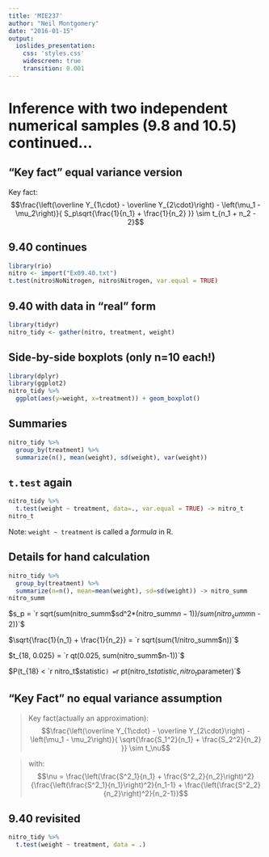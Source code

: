 ```yaml
---
title: 'MIE237'
author: "Neil Montgomery"
date: "2016-01-15"
output: 
  ioslides_presentation: 
    css: 'styles.css' 
    widescreen: true 
    transition: 0.001
---
```

\newcommand{\Var}[1]{\text{Var}\left( #1 \right)}
\newcommand{\E}[1]{E\left( #1 \right)}
\newcommand{\Sample}[1]{#1_1,\ldots,#1_n}
\newcommand{\od}[2]{\overline #1_{#2\cdot}}

# Inference with two independent numerical samples (9.8 and 10.5) continued...

## "Key fact" equal variance version

 Key fact: $$\frac{\left(\od{Y}{1} - \od{Y}{2}\right)
- \left(\mu_1 - \mu_2\right)}{
 S_p\sqrt{\frac{1}{n_1} + \frac{1}{n_2}
}} \sim t_{n_1 + n_2 - 2}$$

## 9.40 continues

```r
library(rio)
nitro <- import("Ex09.40.txt")
t.test(nitro$NoNitrogen, nitro$Nitrogen, var.equal = TRUE)
```

## 9.40 with data in "real" form

```r
library(tidyr)
nitro_tidy <- gather(nitro, treatment, weight)
```


## Side-by-side boxplots (only n=10 each!)
```r
library(dplyr)
library(ggplot2)
nitro_tidy %>% 
  ggplot(aes(y=weight, x=treatment)) + geom_boxplot()
```

## Summaries

```r
nitro_tidy %>% 
  group_by(treatment) %>% 
  summarize(n(), mean(weight), sd(weight), var(weight))
```

## `t.test` again

```r
nitro_tidy %>% 
  t.test(weight ~ treatment, data=., var.equal = TRUE) -> nitro_t
nitro_t
```

Note: `weight ~ treatment` is called a *formula* in R.

## Details for hand calculation

```r
nitro_tidy %>% 
  group_by(treatment) %>% 
  summarize(n=n(), mean=mean(weight), sd=sd(weight)) -> nitro_summ
nitro_summ
```

$s_p = `r sqrt(sum(nitro_summ$sd^2*(nitro_summ$n - 1))/sum(nitro_summ$n - 2))`$

$\sqrt{\frac{1}{n_1} + \frac{1}{n_2}} = `r sqrt(sum(1/nitro_summ$n))`$

$t_{18, 0.025} = `r qt(0.025, sum(nitro_summ$n-1))`$

$P(t_{18} < `r nitro_t$statistic`) = `r pt(nitro_t$statistic, nitro_t$parameter)`$

## "Key Fact" no equal variance assumption

> Key fact(actually an approximation): $$\frac{\left(\od{Y}{1} - \od{Y}{2}\right)
- \left(\mu_1 - \mu_2\right)}{
\sqrt{\frac{S_1^2}{n_1} + \frac{S_2^2}{n_2}
}} \sim t_\nu$$

> with: $$\nu = \frac{\left(\frac{S^2_1}{n_1} + \frac{S^2_2}{n_2}\right)^2}
{\frac{\left(\frac{S^2_1}{n_1}\right)^2}{n_1-1} +
\frac{\left(\frac{S^2_2}{n_2}\right)^2}{n_2-1}}$$

## 9.40 revisited

```r
nitro_tidy %>% 
  t.test(weight ~ treatment, data = .)
```

